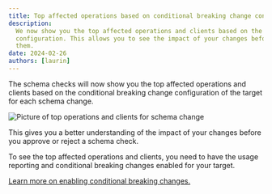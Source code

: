 ```yaml
---
title: Top affected operations based on conditional breaking change configuration
description:
  We now show you the top affected operations and clients based on the conditional breaking change
  configuration. This allows you to see the impact of your changes before you approve or reject
  them.
date: 2024-02-26
authors: [laurin]
---
```


The schema checks will now show you the top affected operations and clients based on the conditional
breaking change configuration of the target for each schema change.

![Picture of top operations and clients for schema change](/changelog/2024-02-26-schema-check-top-affected-operations/schema-check-top-operations-clients.png)

This gives you a better understanding of the impact of your changes before you approve or reject a
schema check.

To see the top affected operations and clients, you need to have the usage reporting and conditional
breaking changes enabled for your target.

[Learn more on enabling conditional breaking changes.](/docs/management/targets#conditional-breaking-changes)
